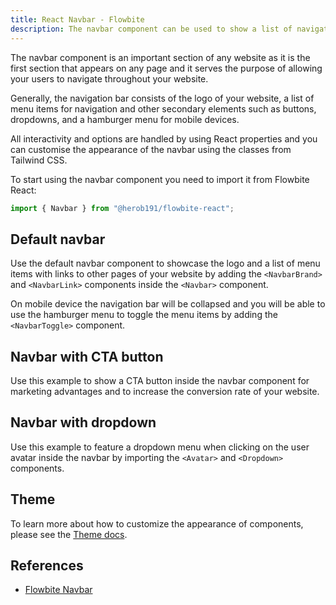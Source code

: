 ```yaml
---
title: React Navbar - Flowbite
description: The navbar component can be used to show a list of navigation links positioned on the top side of your page based on multiple layouts, sizes, and dropdowns
---
```


The navbar component is an important section of any website as it is the first section that appears on any page and it serves the purpose of allowing your users to navigate throughout your website.

Generally, the navigation bar consists of the logo of your website, a list of menu items for navigation and other secondary elements such as buttons, dropdowns, and a hamburger menu for mobile devices.

All interactivity and options are handled by using React properties and you can customise the appearance of the navbar using the classes from Tailwind CSS.

To start using the navbar component you need to import it from Flowbite React:

```jsx
import { Navbar } from "@herob191/flowbite-react";
```

## Default navbar

Use the default navbar component to showcase the logo and a list of menu items with links to other pages of your website by adding the `<NavbarBrand>` and `<NavbarLink>` components inside the `<Navbar>` component.

On mobile device the navigation bar will be collapsed and you will be able to use the hamburger menu to toggle the menu items by adding the `<NavbarToggle>` component.

<Example name="navbar.root" />

## Navbar with CTA button

Use this example to show a CTA button inside the navbar component for marketing advantages and to increase the conversion rate of your website.

<Example name="navbar.withCTAButton" />

## Navbar with dropdown

Use this example to feature a dropdown menu when clicking on the user avatar inside the navbar by importing the `<Avatar>` and `<Dropdown>` components.

<Example name="navbar.withDropdown" />

## Theme

To learn more about how to customize the appearance of components, please see the [Theme docs](/docs/customize/theme).

<Theme name="navbar" />

## References

- [Flowbite Navbar](https://flowbite.com/docs/components/navbar/)
